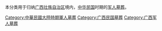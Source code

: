 本分类用于归纳[[广西壮族自治区|广西壮族自治区]]境内，[[中华民国|中华民国]]时期的[[军人墓葬|军人墓葬]]。

[[Category:中華民國大陸時期軍人墓葬|Category:中華民國大陸時期軍人墓葬]]
[[Category:广西民国墓葬|Category:广西民国墓葬]]
[[Category:广西军人墓葬|Category:广西军人墓葬]]